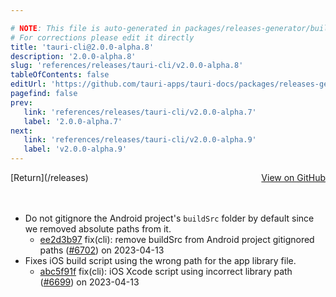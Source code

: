 ```yaml
---

# NOTE: This file is auto-generated in packages/releases-generator/build.ts
# For corrections please edit it directly
title: 'tauri-cli@2.0.0-alpha.8'
description: '2.0.0-alpha.8'
slug: 'references/releases/tauri-cli/v2.0.0-alpha.8'
tableOfContents: false
editUrl: 'https://github.com/tauri-apps/tauri-docs/packages/releases-generator/build.ts'
pagefind: false
prev:
   link: 'references/releases/tauri-cli/v2.0.0-alpha.7'
   label: '2.0.0-alpha.7'
next:
   link: 'references/releases/tauri-cli/v2.0.0-alpha.9'
   label: 'v2.0.0-alpha.9'
---
```


			

<ReleaseSidebar slug="references/releases/tauri-cli"  packageName="tauri-cli" />

<div style="margin-bottom:3rem; display: flex; justify-content: space-between; align-items: center"><span>[Return](/releases)</span><span><a href="https://github.com/tauri-apps/tauri/releases/tag/tauri-cli-v2.0.0-alpha.8">View on GitHub</a></span></div>

- Do not gitignore the Android project&#39;s `buildSrc` folder by default since we removed absolute paths from it.
  - [ee2d3b97](https://www.github.com/tauri-apps/tauri/commit/ee2d3b971df6d3630b8d935394fb4febcfa3a909) fix(cli): remove buildSrc from Android project gitignored paths ([#6702](https://www.github.com/tauri-apps/tauri/pull/6702)) on 2023-04-13
- Fixes iOS build script using the wrong path for the app library file.
  - [abc5f91f](https://www.github.com/tauri-apps/tauri/commit/abc5f91fa3569efc9dfdee46d1c501eda8755944) fix(cli): iOS Xcode script using incorrect library path ([#6699](https://www.github.com/tauri-apps/tauri/pull/6699)) on 2023-04-13

